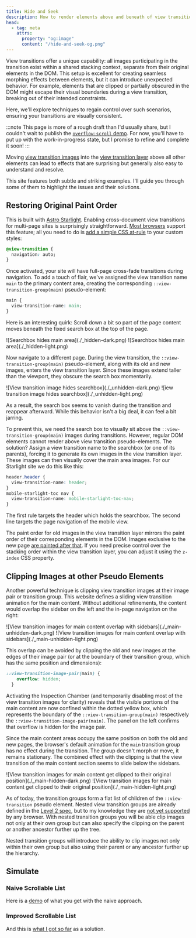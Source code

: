 ```yaml
---
title: Hide and Seek
description: How to render elements above and beneath of view transition images.
head:
  - tag: meta
    attrs:
      property: "og:image"
      content: "/hide-and-seek-og.png"
---
```


View transitions offer a unique capability: all images participating in the transition exist within a shared stacking context, separate from their original elements in the DOM. This setup is excellent for creating seamless morphing effects between elements, but it can introduce unexpected behavior. For example, elements that are clipped or partially obscured in the DOM might escape their visual boundaries during a view transition, breaking out of their intended constraints.

Here, we'll explore techniques to regain control over such scenarios, ensuring your transitions are visually consistent.

:::note
This page is more of a rough draft than I'd usually share, but I couldn't wait to publish the [`overflow:scroll` demo](#improved-scrollable-list). For now, you'll have to put up with the work-in-progress state, but I promise to refine and complete it soon!
:::

Moving [view transition images](/basics/pseudos/#old-and-new-image-pseudos) into the [view transition layer](/basics/pseudos/#rendering-pseudo-elements:~:text=own%20stacking%20context%2C%20known%20as%20the%20view%20transition%20layer) above all other elements can lead to effects that are surprising but generally also easy to understand and resolve.

This site features both subtle and striking examples. I'll guide you through some of them to highlight the issues and their solutions.

## Restoring Original Paint Order

This is built with [Astro Starlight](https://starlight.astro.build/). Enabling cross-document view transitions for multi-page sites is surprisingly straightforward. [Most browsers](https://caniuse.com/?search=%40view-transition) support this feature; all you need to do is [add a simple CSS at-rule](/tips/css/) to your custom styles:

```css
@view-transition {
  navigation: auto;
}
```

Once activated, your site will have full-page cross-fade transitions during navigation. To add a touch of flair, we've assigned the view transition name `main` to the primary content area, creating the corresponding `::view-transition-group(main)` pseudo-element:

```css
main {
  view-transition-name: main;
}
```

Here is an interesting quirk: Scroll down a bit so part of the page content moves beneath the fixed search box at the top of the page.

<div class="small">
  <span class="light:sl-hidden">
    ![Searchbox hides main area](./_hidden-dark.png)
  </span>
  <span class="dark:sl-hidden">
    ![Searchbox hides main area](./_hidden-light.png)
  </span>
</div>

Now navigate to a different page. During the view transition, the `::view-transition-group(main)` pseudo-element, along with its old and new images, enters the view transition layer. Since these images extend taller than the viewport, they obscure the search box momentarily.

<div class="small">
  <span class="light:sl-hidden">
    ![View transition image hides searchbox](./_unhidden-dark.png)
  </span>
  <span class="dark:sl-hidden">
    ![iew transition image hides searchbox](./_unhidden-light.png)
  </span>
</div>

<style>{`
div.small img,
div.large img {
  border:#888 solid 1pt;
  box-shadow: 1px 1px 5px #8884;
}
div.small img {
  margin-top: 1ex;
  height: 100px;
  object-fit: cover;
}
div.small {
  width: max(250px, 67%);
  margin-inline: auto;
}
`}</style>

As a result, the search box seems to vanish during the transition and reappear afterward. While this behavior isn't a big deal, it can feel a bit jarring.

To prevent this, we need the search box to visually sit above the `::view-transition-group(main)` images during transitions. However, regular DOM elements cannot render above view transition pseudo-elements. The solution? Assign a view transition name to the searchbox (or one of its parents), forcing it to generate its own images in the view transition layer. These images can then visually cover the main area images. For our Starlight site we do this like this:

```css
header.header {
  view-transition-name: header;
}
mobile-starlight-toc nav {
  view-transition-name: mobile-starlight-toc-nav;
}
```

The first rule targets the header which holds the searchbox. The second line targets the page navigation of the mobile view.

The paint order for old images in the view transition layer mirrors the paint order of their corresponding elements in the DOM. Images exclusive to the new page [are painted after that](/basics/pseudos/#rendering-pseudo-elements). If you need precise control over the stacking order within the view transition layer, you can adjust it using the `z-index` CSS property.



## Clipping Images at other Pseudo Elements

Another powerful technique is clipping view transition images at their image pair or transition group. This website defines a sliding view transition animation for the main content.  Without additional refinements, the content would overlap the sidebar on the left and the in-page navigation on the right:

<div class="large">
  <span class="light:sl-hidden">
    ![View transition images for main content overlap with sidebars](./_main-unhidden-dark.png)
  </span>
  <span class="dark:sl-hidden">
    ![View transition images for main content overlap with sidebars](./_main-unhidden-light.png)
  </span>
</div>

This overlap can be avoided by clipping the old and new images at the edges of their image pair (or at the boundary of their transition group, which has the same position and dimensions):
```css
::view-transition-image-pair(main) {
    overflow: hidden;
  }
```

Activating the Inspection Chamber (and temporarily disabling most of the view transition images for clarity) reveals that the visible portions of the main content are now confined within the dotted yellow box, which represents the boundary of the `::view-transition-group(main)` respectively the `::view-transition-image-pair(main)`. The panel on the left confirms that overflow is hidden for the image pair.

Since the main content areas occupy the same position on both the old and new pages, the browser's default animation for the `main` transition group has no effect during the transition. The group doesn't morph or move, it remains stationary. The combined effect with the clipping is that the view transition of the main content section seems to slide below the sidebars.



<div class="large">
  <span class="light:sl-hidden">
    ![View transition images for main content get clipped to their original position](./_main-hidden-dark.png)
  </span>
  <span class="dark:sl-hidden">
    ![View transition images for main content get clipped to their original position](./_main-hidden-light.png)
  </span>
</div>

As of today, the transition groups form a flat list of children of the `::view-transition` pseudo element. Nested view transition groups are already defined in the [Level 2 spec](/basics/api/#w3c-drafts), but to my knowledge they are [not yet supported](/basics/test-page/) by any browser. With nested transition groups you will be able clip images not only at their own group but can also specify the clipping on the parent or another ancestor further up the tree.

Nested transition groups will introduce the ability to clip images not only within their own group but also using their parent or any ancestor further up the hierarchy.


## Simulate



### Naive Scrollable List

Here is a [demo](/tips/hide-and-seek/problem/) of what you get with the naive approach.

### Improved Scrollable List

And this is [what I got so far](/tips/hide-and-seek/solution/)
as a solution.
